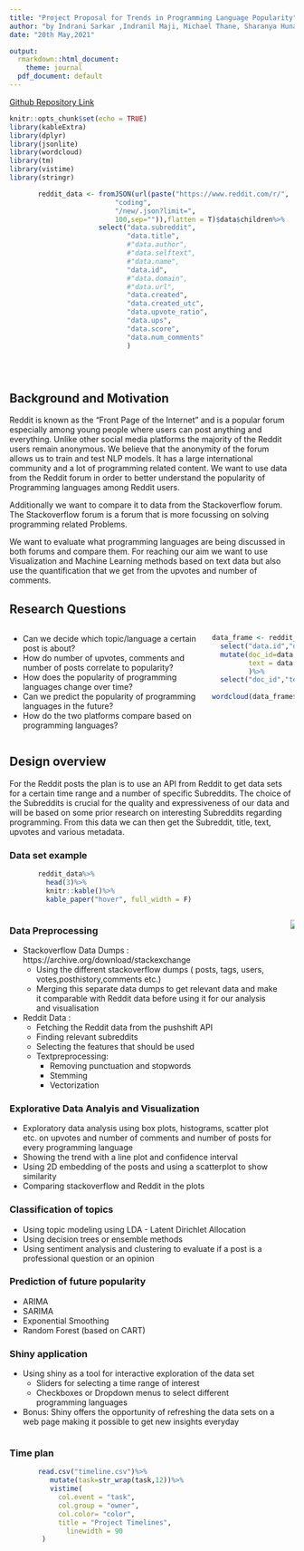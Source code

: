 ```yaml
---
title: "Project Proposal for Trends in Programming Language Popularity"
author: "by Indrani Sarkar ,Indranil Maji, Michael Thane, Sharanya Hunasamaranahalli Thotadarya"
date: "20th May,2021"

output:
  rmarkdown::html_document:
    theme: journal
  pdf_document: default
---
```

[Github Repository Link](https://github.com/mthane/Rscraping)

```r
knitr::opts_chunk$set(echo = TRUE)
library(kableExtra)
library(dplyr)
library(jsonlite)
library(wordcloud) 
library(tm)
library(vistime)
library(stringr)
```

```r

       reddit_data <- fromJSON(url(paste("https://www.reddit.com/r/",
                          "coding",
                          "/new/.json?limit=",
                          100,sep="")),flatten = T)$data$children%>%
                      select("data.subreddit",
                             "data.title",
                             #"data.author",
                             #"data.selftext",
                             #"data.name",
                             "data.id",
                             #"data.domain",
                             #"data.url",
                             "data.created",
                             "data.created_utc",
                             "data.upvote_ratio",
                             "data.ups",
                             "data.score",
                             "data.num_comments"
                             )


      
```




## Background and Motivation

Reddit is known as the "Front Page of the Internet" and is a popular forum especially among young people where users can post anything and everything. Unlike other social media platforms the majority of the Reddit users remain anonymous. We believe that the anonymity of the forum allows us to train and test NLP models.
It has a large international community and a lot of programming related content. We want to use data from the Reddit forum in order to better understand the popularity of Programming languages among Reddit users.

Additionally we want to compare it to data from the Stackoverflow forum. The Stackoverflow forum is a forum that is more focussing on solving programming related Problems.

We want to evaluate what programming languages are being discussed in both forums and compare them. For reaching our aim we want to use Visualization and Machine Learning methods based on text data but also use the quantification that we get from the upvotes and number of comments.


## Research Questions

::: columns

:::: column

- Can we decide which topic/language a certain post is about?
- How do number of upvotes, comments and number of posts correlate to popularity?
- How does the popularity of programming languages change over time?
- Can we predict the popularity of programming languages in the future?
- How do the two platforms compare based on programming languages?

::::

:::: column
```r
data_frame <- reddit_data %>% 
  select("data.id","data.title")%>%
  mutate(doc_id=data.id,
         text = data.title
         )%>%
  select("doc_id","text")
  
wordcloud(data_frame$text)
      
```
::::

:::


## Design overview
For the Reddit posts the plan is to use an API from Reddit to get data sets for a certain time range and a number of specific Subreddits. The choice of the Subreddits is crucial for the quality and expressiveness of our data and will be based on some prior research on interesting Subreddits regarding programming. From this data we can then get the Subreddit, title, text, upvotes and various metadata.

### Data set example

```r


       reddit_data%>%
         head(3)%>%
         knitr::kable()%>%
         kable_paper("hover", full_width = F)
```
::: columns

:::: column

### Data Preprocessing
- Stackoverflow Data Dumps : 
  https://archive.org/download/stackexchange
  - Using the different stackoverflow dumps  ( posts, tags, users,         votes,posthistory,comments etc.)
  - Merging this separate data dumps to get relevant data and make it      comparable with Reddit data before using it for our analysis and       visualisation
- Reddit Data :
  - Fetching the Reddit data from the pushshift API 
  - Finding relevant subreddits
  - Selecting the features that should be used 
  - Textpreprocessing:
    - Removing punctuation and stopwords
    - Stemming
    - Vectorization


### Explorative Data Analyis and Visualization
- Exploratory data analysis using box plots, histograms, scatter plot etc. on upvotes and number of comments and number of posts for every programming language
- Showing the trend with a line plot and confidence interval
- Using 2D embedding of the posts and using a scatterplot to show similarity 
- Comparing stackoverflow and Reddit in the plots

### Classification of topics
- Using topic modeling using LDA - Latent Dirichlet Allocation
- Using decision trees or ensemble methods
- Using sentiment analysis and clustering to evaluate if a post is a professional question or an opinion

### Prediction of future popularity
- ARIMA
- SARIMA
- Exponential Smoothing
- Random Forest (based on CART)



### Shiny application
- Using shiny as a tool for interactive exploration of the data set
  - Sliders for selecting a time range of interest
  - Checkboxes or Dropdown menus to select different programming languages
- Bonus: Shiny offers the opportunity of refreshing the data sets on a web page making it possible to get new insights everyday

::::

:::: column

![](diagram.png)

::::

:::
### Time plan

```r

       read.csv("timeline.csv")%>%
          mutate(task=str_wrap(task,12))%>%
          vistime(
            col.event = "task",  
            col.group = "owner", 
            col.color= "color",
            title = "Project Timelines",
              linewidth = 90
        )
```

